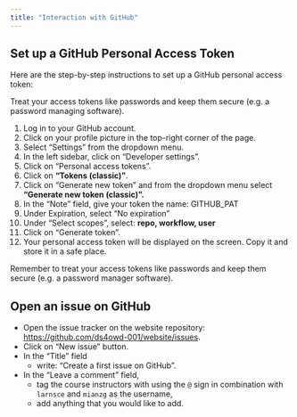 ```yaml
---
title: "Interaction with GitHub"
---
```


## Set up a GitHub Personal Access Token

Here are the step-by-step instructions to set up a GitHub personal access token:

::: {.callout-warning collapse="false"}
Treat your access tokens like passwords and keep them secure (e.g. a password managing software).
:::

1.  Log in to your GitHub account.
2.  Click on your profile picture in the top-right corner of the page.
3.  Select "Settings" from the dropdown menu.
4.  In the left sidebar, click on "Developer settings".
5.  Click on "Personal access tokens".
6.  Click on **"Tokens (classic)"**.
7.  Click on "Generate new token" and from the dropdown menu select **"Generate new token (classic)".**
8.  In the "Note" field, give your token the name: GITHUB_PAT
9.  Under Expiration, select "No expiration"
10. Under "Select scopes", select: **repo, workflow, user**
11. Click on "Generate token".
12. Your personal access token will be displayed on the screen. Copy it and store it in a safe place.

Remember to treat your access tokens like passwords and keep them secure (e.g. a password manager software).

## Open an issue on GitHub

-   Open the issue tracker on the website repository: <https://github.com/ds4owd-001/website/issues>.
-   Click on "New issue" button.
-   In the "Title" field
    -   write: "Create a first issue on GitHub".
-   In the "Leave a comment" field,
    -   tag the course instructors with using the `@` sign in combination with `larnsce` and `mianzg` as the username,
    -   add anything that you would like to add.
    